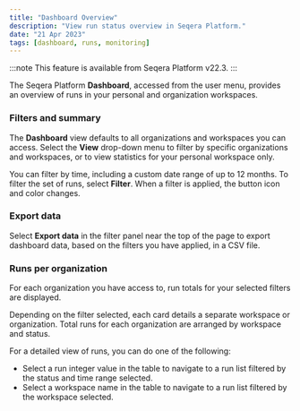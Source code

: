 ```yaml
---
title: "Dashboard Overview"
description: "View run status overview in Seqera Platform."
date: "21 Apr 2023"
tags: [dashboard, runs, monitoring]
---
```


:::note
This feature is available from Seqera Platform v22.3.
:::

The Seqera Platform **Dashboard**, accessed from the user menu, provides an overview of runs in your personal and organization workspaces.

### Filters and summary

The **Dashboard** view defaults to all organizations and workspaces you can access. Select the **View** drop-down menu to filter by specific organizations and workspaces, or to view statistics for your personal workspace only.

You can filter by time, including a custom date range of up to 12 months. To filter the set of runs, select **Filter**. When a filter is applied, the button icon and color changes.

### Export data

Select **Export data** in the filter panel near the top of the page to export dashboard data, based on the filters you have applied, in a CSV file.

### Runs per organization

For each organization you have access to, run totals for your selected filters are displayed.

Depending on the filter selected, each card details a separate workspace or organization. Total runs for each organization are arranged by workspace and status.

For a detailed view of runs, you can do one of the following:

- Select a run integer value in the table to navigate to a run list filtered by the status and time range selected.
- Select a workspace name in the table to navigate to a run list filtered by the workspace selected.
